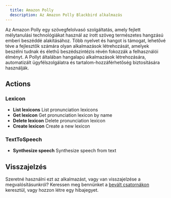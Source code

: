 ```yaml
---
  title: Amazon Polly
  description: Az Amazon Polly Blackbird alkalmazás
---
```


<LinkCard title="Megtekintés a Githubon" target="_blank" href="https://github.com/bb-io/AmazonPolly" icon="github" />

Az Amazon Polly egy szövegfelolvasó szolgáltatás, amely fejlett mélytanulási technológiákat használ az írott szöveg természetes hangzású emberi beszéddé alakításához. Több nyelvet és hangot is támogat, lehetővé téve a fejlesztők számára olyan alkalmazások létrehozását, amelyek beszélni tudnak és élethű beszédszintézis révén fokozzák a felhasználói élményt. A Pollyt általában hangalapú alkalmazások létrehozására, automatizált ügyfélszolgálatra és tartalom-hozzáférhetőség biztosítására használják.

## Actions

### Lexicon
- **List lexicons** List pronunciation lexicons
- **Get lexicon** Get pronunciation lexicon by name
- **Delete lexicon** Delete pronunciation lexicon
- **Create lexicon** Create a new lexicon

### TextToSpeech
- **Synthesize speech** Synthesize speech from text

## Visszajelzés

Szeretné használni ezt az alkalmazást, vagy van visszajelzése a megvalósításunkról? Keressen meg bennünket a [bevált csatornákon](https://www.blackbird.io/) keresztül, vagy hozzon létre egy hibajegyet.